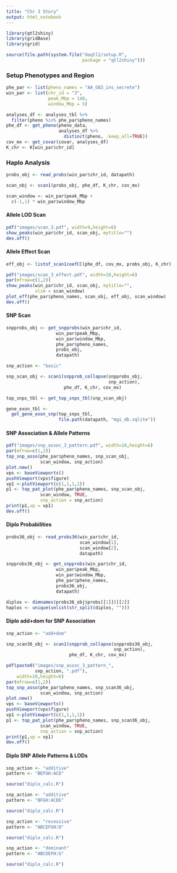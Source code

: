 ```yaml
---
title: "Chr 3 Story"
output: html_notebook
---
```


```r
library(qtl2shiny)
library(gridBase)
library(grid)
```

```r
source(file.path(system.file("doqtl2/setup.R", 
                             package = "qtl2shiny")))
```

### Setup Phenotypes and Region

```r
phe_par <- list(pheno_names = "AA_G83_ins_secrete")
win_par <- list(chr_id = "3",
                peak_Mbp = 140,
                window_Mbp = 5)
```

```r
analyses_df <- analyses_tbl %>%
  filter(pheno %in% phe_par$pheno_names)
phe_df <- get_pheno(pheno_data,
                    analyses_df %>%
                      distinct(pheno, .keep_all=TRUE))
cov_mx <- get_covar(covar, analyses_df)
K_chr <- K[win_par$chr_id]
```

### Haplo Analysis

```r
probs_obj <- read_probs(win_par$chr_id, datapath)
```

```r
scan_obj <- scan1(probs_obj, phe_df, K_chr, cov_mx)
```

```r
scan_window <- win_par$peak_Mbp + 
  c(-1,1) * win_par$window_Mbp
```

#### Allele LOD Scan

```r
pdf("images/scan_3.pdf", width=9,height=6)
show_peaks(win_par$chr_id, scan_obj, mytitle="")
dev.off()
```

#### Allele Effect Scan

```r
eff_obj <- listof_scan1coefCC(phe_df, cov_mx, probs_obj, K_chr)
```

```r
pdf("images/scan_3_effect.pdf", width=10,height=6)
par(mfrow=c(1,2))
show_peaks(win_par$chr_id, scan_obj, mytitle="", 
           xlim = scan_window)
plot_eff(phe_par$pheno_names, scan_obj, eff_obj, scan_window)
dev.off()
```

#### SNP Scan

```r
snpprobs_obj <- get_snpprobs(win_par$chr_id, 
                   win_par$peak_Mbp, 
                   win_par$window_Mbp,
                   phe_par$pheno_names, 
                   probs_obj,
                   datapath)
```

```R
snp_action <- "basic"
```

```r
snp_scan_obj <- scan1(snpprob_collapse(snpprobs_obj,
                                       snp_action), 
                      phe_df, K_chr, cov_mx)
```

```r
top_snps_tbl <- get_top_snps_tbl(snp_scan_obj)
```

```r
gene_exon_tbl <- 
  get_gene_exon_snp(top_snps_tbl,
                    file.path(datapath, "mgi_db.sqlite"))
```

#### SNP Association & Allele Patterns

```r
pdf("images/snp_assoc_3_pattern.pdf", width=10,height=6)
par(mfrow=c(1,2))
top_snp_asso(phe_par$pheno_names, snp_scan_obj, 
             scan_window, snp_action)
plot.new()
vps <- baseViewports()
pushViewport(vps$figure)
vp1 <-plotViewport(c(1,1,1,1)) 
p1 <- top_pat_plot(phe_par$pheno_names, snp_scan_obj, 
             scan_window, TRUE,
             snp_action = snp_action)
print(p1,vp = vp1)
dev.off()
```

#### Diplo Probabilities

```r
probs36_obj <- read_probs36(win_par$chr_id, 
                            scan_window[1],
                            scan_window[2],
                            datapath)
```

```r
snpprobs36_obj <- get_snpprobs(win_par$chr_id, 
                   win_par$peak_Mbp, 
                   win_par$window_Mbp,
                   phe_par$pheno_names, 
                   probs36_obj,
                   datapath)
```

```r
diplos <- dimnames(probs36_obj$probs[[1]])[[2]]
haplos <- unique(unlist(str_split(diplos, "")))
```

#### Diplo add+dom for SNP Association

```r
snp_action <- "add+dom"
```

```r
snp_scan36_obj <- scan1(snpprob_collapse(snpprobs36_obj,
                                         snp_action), 
                        phe_df, K_chr, cov_mx)
```

```r
pdf(paste0("images/snp_assoc_3_pattern_",
           snp_action, ".pdf"),
    width=10,height=6)
par(mfrow=c(1,2))
top_snp_asso(phe_par$pheno_names, snp_scan36_obj, 
             scan_window, snp_action)
plot.new()
vps <- baseViewports()
pushViewport(vps$figure)
vp1 <-plotViewport(c(1,1,1,1)) 
p1 <- top_pat_plot(phe_par$pheno_names, snp_scan36_obj, 
             scan_window, TRUE,
             snp_action = snp_action)
print(p1,vp = vp1)
dev.off()
```

#### Diplo SNP Allele Patterns & LODs

```r
snp_action <- "additive"
pattern <- "BEFGH:ACD"
```

```r
source("diplo_calc.R")
```

```r
snp_action <- "additive"
pattern <- "BFGH:ACDE"
```

```r
source("diplo_calc.R")
```

```r
snp_action <- "recessive"
pattern <- "ABCEFGH:D"
```

```r
source("diplo_calc.R")
```

```r
snp_action <- "dominant"
pattern <- "ABCDEFH:G"
```

```r
source("diplo_calc.R")
```

